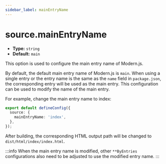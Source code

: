```yaml
---
sidebar_label: mainEntryName
---
```


# source.mainEntryName

- **Type:** `string`
- **Default:** `main`

This option is used to configure the main entry name of Modern.js.

By default, the default main entry name of Modern.js is `main`. When using a single entry or the entry name is the same as the `name` field in `package.json`, the corresponding entry will be used as the main entry. This configuration can be used to modify the name of the main entry.

For example, change the main entry name to index:

```ts title="modern.config.ts"
export default defineConfig({
  source: {
    mainEntryName: 'index',
  },
});
```

After building, the corresponding HTML output path will be changed to `dist/html/index/index.html`.

:::info
When the main entry name is modified, other `**ByEntries` configurations also need to be adjusted to use the modified entry name.
:::
